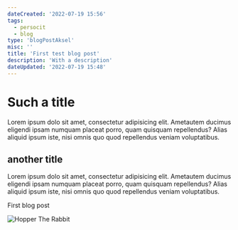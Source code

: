 ```yaml
---
dateCreated: '2022-07-19 15:56'
tags:
  - persocit
  - blog
type: 'blogPostAksel'
misc: ''
title: 'First test blog post'
description: 'With a description'
dateUpdated: '2022-07-19 15:48'
---
```



# Such a title
Lorem ipsum dolo sit amet, consectetur adipisicing elit. Ametautem ducimus eligendi ipsam numquam placeat porro, quam quisquam repellendus? Alias aliquid ipsum iste, nisi omnis quo quod repellendus veniam voluptatibus.


## another title
Lorem ipsum dolo sit amet, consectetur adipisicing elit. Ametautem ducimus eligendi ipsam numquam placeat porro, quam quisquam repellendus? Alias aliquid ipsum iste, nisi omnis quo quod repellendus veniam voluptatibus.

<Link to={'/klimaStrikkeKlub'}> First blog post</Link>

![Hopper The Rabbit](test.jpg)
